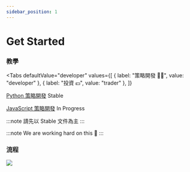 ```yaml
---
sidebar_position: 1
---
```


# Get Started


### 教學

<Tabs
  defaultValue="developer"
  values={[
    { label: "策略開發 👩‍💻", value: "developer" },
    { label: "投資 💵", value: "trader" },
  ]}
>
  <TabItem value="developer">

[Python 策略開發](/docs/strategy/python) <Highlight color="#25c2a0"> Stable </Highlight>

[JavaScript 策略開發](/docs/strategy/javascript) <Highlight color="#ffba00"> In Progress </Highlight>

:::note
請先以 <Highlight color="#25c2a0">Stable</Highlight> 文件為主
:::

  </TabItem>
  <TabItem value="trader">

:::note
We are working hard on this 👷
:::

  </TabItem>
</Tabs>

### 流程

![](https://crypto-arsenal.io/static/howtostart-zh-TW.svg)
